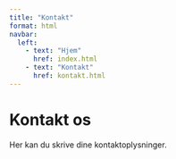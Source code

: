 ```yaml
---
title: "Kontakt"
format: html
navbar:
  left:
    - text: "Hjem"
      href: index.html
    - text: "Kontakt"
      href: kontakt.html
---
```


# Kontakt os  
Her kan du skrive dine kontaktoplysninger.
